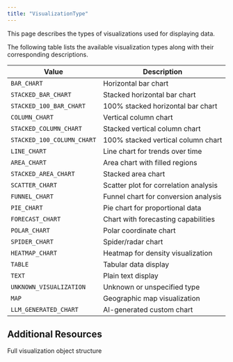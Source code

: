 ```yaml
---
title: "VisualizationType"
---
```


This page describes the types of visualizations used for displaying data.

The following table lists the available visualization types along with their corresponding descriptions.

| **Value**                  | **Description**                       |
| -------------------------- | ------------------------------------- |
| `BAR_CHART`                | Horizontal bar chart                  |
| `STACKED_BAR_CHART`        | Stacked horizontal bar chart          |
| `STACKED_100_BAR_CHART`    | 100% stacked horizontal bar chart     |
| `COLUMN_CHART`             | Vertical column chart                 |
| `STACKED_COLUMN_CHART`     | Stacked vertical column chart         |
| `STACKED_100_COLUMN_CHART` | 100% stacked vertical column chart    |
| `LINE_CHART`               | Line chart for trends over time       |
| `AREA_CHART`               | Area chart with filled regions        |
| `STACKED_AREA_CHART`       | Stacked area chart                    |
| `SCATTER_CHART`            | Scatter plot for correlation analysis |
| `FUNNEL_CHART`             | Funnel chart for conversion analysis  |
| `PIE_CHART`                | Pie chart for proportional data       |
| `FORECAST_CHART`           | Chart with forecasting capabilities   |
| `POLAR_CHART`              | Polar coordinate chart                |
| `SPIDER_CHART`             | Spider/radar chart                    |
| `HEATMAP_CHART`            | Heatmap for density visualization     |
| `TABLE`                    | Tabular data display                  |
| `TEXT`                     | Plain text display                    |
| `UNKNOWN_VISUALIZATION`    | Unknown or unspecified type           |
| `MAP`                      | Geographic map visualization          |
| `LLM_GENERATED_CHART`      | AI-generated custom chart             |

## Additional Resources

<CardGroup cols={2}>
  <Card title="Visualization Schema" icon="chart-bar" href="/integrations/graphql-api/objects/visualization">
    Full visualization object structure
  </Card>
</CardGroup>